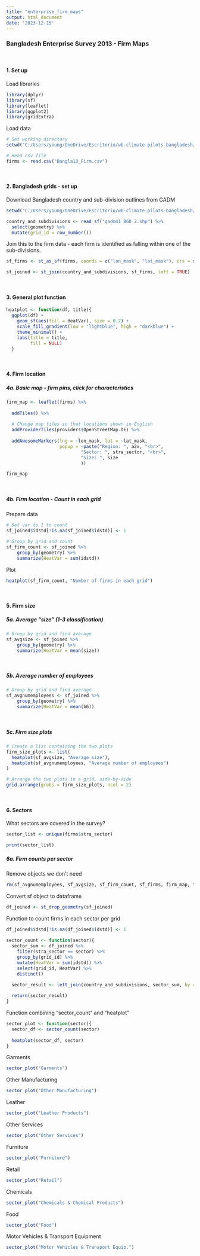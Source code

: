 ---
title: "enterprise_firm_maps"
output: html_document
date: '2023-12-15'
---

### Bangladesh Enterprise Survey 2013 - Firm Maps

<br>

#### 1. Set up

Load libraries

```{r, warning=FALSE, message=FALSE}
library(dplyr)
library(sf)
library(leaflet)
library(ggplot2)
library(gridExtra)
```

Load data

```{r, warning=FALSE}
# Set working directory
setwd("C:/Users/young/OneDrive/Escritorio/wb-climate-pilots-bangladesh/intermediate_data")

# Read csv file
firms <- read.csv("Bangla13_Firm.csv")
```

<br>

####  2. Bangladesh grids - set up

Download Bangladesh country and sub-division outlines from GADM

```{r, warning=FALSE} 
setwd("C:/Users/young/OneDrive/Escritorio/wb-climate-pilots-bangladesh/raw_data/shapefiles")  

country_and_subdivisions <- read_sf("gadm41_BGD_2.shp") %>%    
  select(geometry) %>% 
  mutate(grid_id = row_number())
```

Join this to the firm data - each firm is identified as falling within one of the sub-divisions.

```{r} 
sf_firms <- st_as_sf(firms, coords = c("lon_mask", "lat_mask"), crs = st_crs(country_and_subdivisions)) 

sf_joined <- st_join(country_and_subdivisions, sf_firms, left = TRUE)
```

<br>

####  3. General plot function

```{r} 
heatplot <- function(df, title){   
  ggplot(df) +     
    geom_sf(aes(fill = HeatVar), size = 0.2) +     
    scale_fill_gradient(low = "lightblue", high = "darkblue") +     
    theme_minimal() +     
    labs(title = title,          
         fill = NULL) 
  }
```

<br>

####  4. Firm location

##### 4a. Basic map - firm pins, click for characteristics

```{r}
firm_map <- leaflet(firms) %>%
  
  addTiles() %>% 
  
  # Change map tiles so that locations shown in English
  addProviderTiles(providers$OpenStreetMap.DE) %>% 
  
  addAwesomeMarkers(lng = ~lon_mask, lat = ~lat_mask,
                    popup = ~paste("Region: ", a2x, "<br>",
                            "Sector: ", stra_sector, "<br>",
                            "Size: ", size
                            ))

firm_map
```

<br>

#####  4b. Firm location - Count in each grid

Prepare data

```{r}
# Set var to 1 to count
sf_joined$idstd[!is.na(sf_joined$idstd)] <- 1

# Group by grid and count
sf_firm_count <- sf_joined %>% 
    group_by(geometry) %>% 
    summarize(HeatVar = sum(idstd))
```

Plot

```{r}
heatplot(sf_firm_count, "Number of firms in each grid")
```

<br>

#### 5. Firm size

##### 5a. Average "size" (1-3 classification)

```{r}
# Group by grid and find average
sf_avgsize <- sf_joined %>% 
    group_by(geometry) %>% 
    summarize(HeatVar = mean(size))
```

<br>

##### 5b. Average number of employees

```{r}
# Group by grid and find average
sf_avgnumemployees <- sf_joined %>% 
    group_by(geometry) %>% 
    summarize(HeatVar = mean(b6))
```

<br>

##### 5c. Firm size plots 

```{r}
# Create a list containing the two plots
firm_size_plots <- list(
  heatplot(sf_avgsize, "Average size"),
  heatplot(sf_avgnumemployees, "Average number of employees")
)

# Arrange the two plots in a grid, side-by-side
grid.arrange(grobs = firm_size_plots, ncol = 2)

```

<br>

#### 6. Sectors

What sectors are covered in the survey?
```{r}
sector_list <- unique(firms$stra_sector)

print(sector_list)
```


##### 6a. Firm counts per sector

Remove objects we don't need
```{r, warning=FALSE} 
rm(sf_avgnumemployees, sf_avgsize, sf_firm_count, sf_firms, firm_map, firm_size_plots)
```

Convert sf object to dataframe
```{r} 
df_joined <- st_drop_geometry(sf_joined)
```

Function to count firms in each sector per grid
```{r}
df_joined$idstd[!is.na(df_joined$idstd)] <- 1
 
sector_count <- function(sector){
  sector_sum <- df_joined %>% 
    filter(stra_sector == sector) %>% 
    group_by(grid_id) %>% 
    mutate(HeatVar = sum(idstd)) %>% 
    select(grid_id, HeatVar) %>% 
    distinct()
  
  sector_result <- left_join(country_and_subdivisions, sector_sum, by = "grid_id")

  return(sector_result)
}
```

Function combining "sector_count" and "heatplot"
```{r}
sector_plot <- function(sector){
  sector_df <- sector_count(sector)
  
  heatplot(sector_df, sector)
}
```


Garments
```{r}
sector_plot("Garments")
```

Other Manufacturing
```{r}
sector_plot("Other Manufacturing")
```


Leather
```{r}
sector_plot("Leather Products")
```

Other Services
```{r}
sector_plot("Other Services")
```


Furniture
```{r}
sector_plot("Furniture")
```

Retail
```{r}
sector_plot("Retail")
```


Chemicals
```{r}
sector_plot("Chemicals & Chemical Products")
```

Food
```{r}
sector_plot("Food")
```


Motor Vehicles & Transport Equipment
```{r}
sector_plot("Motor Vehicles & Transport Equip.")
```

